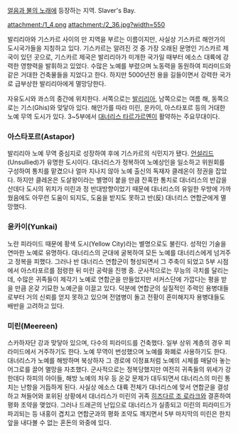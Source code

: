 [[얼음과 불의 노래]]에 등장하는 지역. Slaver's Bay.

attachment:/1_4.png
attachment:/2_36.jpg?width=550

발리리아와 기스카르 사이의 만 지역을 부르는 이름이지만, 사실상 기스카르 해안가의 도시국가들을 지칭하고 있다. 기스카르는 알려진 것 중 가장 오래된 문명인 기스카르 제국이 있던 곳으로, 기스카르 제국은 발리리아가 미개한 국가일 때부터 에소스 대륙에 강력한 영향력을 발휘하고 있었다. 수많은 노예를 부렸으며 노동력을 동원하여 피라미드와 같은 거대한 건축물들을 지었다고 한다. 하지만 5000년전 용을 길들이면서 강력한 국가로 급부상한 발리리아에게 멸망당한다.

자유도시와 콰스의 중간에 위치한다. 서쪽으로는 [[발리리아]], 남쪽으로는 여름 해, 동쪽으로는 기스(Ghis)와 맞닿아 있다. 해안가를 따라 미린, 운카이, 아스타포르 등의 거대한 노예 무역 도시가 있다. 3~5부에서 [[대너리스 타르가르옌]]이 활약하는 주요무대이다.

=== 아스타포르(Astapor) ===

발리리아 노예 무역 중심지로 성장하여 후에 기스카르의 식민지가 됐다. [[언설리드]](Unsullied)가 유명한 도시이다. 대너리스가 정복하여 노예상인을 일소하고 위원회를 구성하여 통치를 맡겼으나 얼마 지나지 않아 노예 출신의 독재자 클레온이 정권을 잡았다. 하지만 클레온은 도살왕이라는 별명이 붙을 만큼 잔혹한 통치로 대너리스의 반감을 산데다 도시의 위치가 미린과 정 반대방향이었기 때문에 대너리스의 유일한 우방에 가까웠음에도 아무런 도움이 되지도, 도움을 받지도 못하고 반(反) 대너리스 연합군에게 멸망했다.

=== 윤카이(Yunkai) ===

노란 피라미드 때문에 황색 도시(Yellow City)라는 별명으로도 불린다. 성적인 기술을 연마한 노예로 유명하다. 대너리스의 군대에 굴복하여 모든 노예를 대너리스에게 넘겨주고 정복을 피했다. 그러나 반 대너리스 연합군이 형성되면서 그 주축이 되었고 5부 시점에서 아스타포르를 점령한 뒤 미린 공략을 진행 중. 군사적으로는 무능의 극치를 달리는데, 수많은 귀족들이 제각기 노예로 연합군을 만들었지만 서커스단에 가깝다는 평을 받을 만큼 온갖 기묘한 노예군을 이끌고 있다. 덕분에 연합군의 실질적인 주력인 용병대들로부터 거의 신뢰를 얻지 못하고 있으며 전염병이 돌고 전황이 혼미해지자 용병대들도 배반을 고려하고 있다.

=== 미린(Meereen) ===

스카하자단 강과 맞닿아 있으며, 다수의 피라미드를 건축했다. 일부 상위 계층의 경우 피라미드에서 거주하기도 한다. 노예 무역이 번성했으며 노예를 화폐로 사용하기도 한다. 대너리스가 노예를 해방하며 북상하자 그 경로에 이정표처럼 노예의 시체를 매달아 놓는 어그로를 끌어 멸망을 자초했다. 군사적으로는 정복당했지만 여전히 귀족들의 위세가 강한데다 하피의 아이들, 해방 노예의 처우 등 온갖 문제가 대두되면서 대너리스의 미린 통치는 난항을 거듭하게 된다. 사실상 에소스 대륙 전체가 대너리스에 맞서 연합군을 결성하고 쳐들어와 포위된 상황에서 대너리스가 미린의 귀족 [[히즈다르 조 로라크]]와 결혼하여 평화 조약을 맺었다. 그러나 드래곤의 난입으로 대너리스가 실종되고 미린의 피라미드가 파괴되는 등 내홍이 겹치고 연합군과의 평화 조약도 깨지면서 5부 마지막의 미린은 한치 앞을 내다볼 수 없는 혼돈의 와중에 있다.
